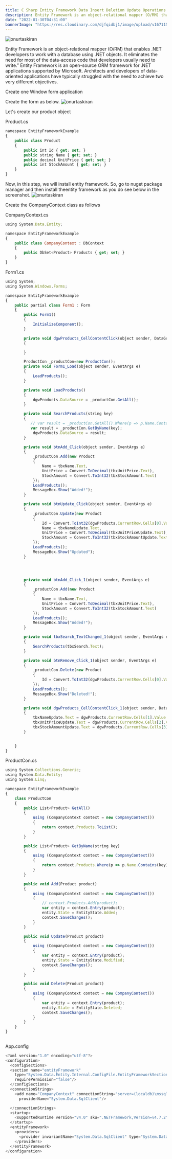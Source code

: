 ```yaml
---
title: C Sharp Entity Framework Data Insert Deletion Update Operations
description: Entity Framework is an object-relational mapper (O/RM) that enables .NET developers to work with a database
date: "2022-01-30T04:31:00"
bannerImage: "https://res.cloudinary.com/djfqidbj1/image/upload/v1671154306/ycftzm6obd0hnagtoies.jpg"
---
```

<img className="w-full rounded-xl" src="https://res.cloudinary.com/djfqidbj1/image/upload/v1671154306/ycftzm6obd0hnagtoies.jpg" alt="onurtaskiran" />

Entity Framework is an object-relational mapper (O/RM) that enables .NET developers to work with a database using .NET objects. It eliminates the need for most of the data-access code that developers usually need to write.” Entity Framework is an open-source ORM framework for .NET applications supported by Microsoft. Architects and developers of data-oriented applications have typically struggled with the need to achieve two very different objectives.

Create one Window form application

Create the form as below.
<img className="w-4/5" src="https://res.cloudinary.com/djfqidbj1/image/upload/v1704618399/qdvsrtpqgpffzlwtu08i.jpg" alt="onurtaskiran" />

Let's create our product object

Product.cs
```javascript
namespace EntityFrameworkExample
{
    public class Product
    {
        public int Id { get; set; }
        public string Name { get; set; }
        public decimal UnitPrice { get; set; }
        public int StockAmount { get; set; }
    }
}
```
Now, in this step, we will install entity framework. So, go to nuget package manager and then install theentity framework as you do see below in the screenshot.
<img className="w-4/5" src="https://res.cloudinary.com/djfqidbj1/image/upload/v1704618400/zyqppasaoww0ynyy96ww.jpg" alt="onurtaskiran" />

Create the CompanyContext class as follows

CompanyContext.cs

```javascript
using System.Data.Entity;

namespace EntityFrameworkExample
{
    public class CompanyContext : DbContext
    {
        public DbSet<Product> Products { get; set; }
    }
}
```
Form1.cs
```javascript
using System;
using System.Windows.Forms;

namespace EntityFrameworkExample
{
    public partial class Form1 : Form
    {
        public Form1()
        {
            InitializeComponent();
        }

        private void dgwProducts_CellContentClick(object sender, DataGridViewCellEventArgs e)
        {

        }

        ProductCon _productCon=new ProductCon();
        private void Form1_Load(object sender, EventArgs e)
        {
            LoadProducts();
        }

        private void LoadProducts()
        {
            dgwProducts.DataSource = _productCon.GetAll();
        }

        private void SearchProducts(string key)
        {
           // var result = _productCon.GetAll().Where(p => p.Name.Contains(key)).ToList();
           var result = _productCon.GetByName(key);
            dgwProducts.DataSource = result;
        }

        private void btnAdd_Click(object sender, EventArgs e)
        {
            _productCon.Add(new Product
            {
                Name = tbxName.Text,
                UnitPrice = Convert.ToDecimal(tbxUnitPrice.Text),
                StockAmount = Convert.ToInt32(tbxStockAmount.Text)
            });
            LoadProducts();
            MessageBox.Show("Added!");
        }

        private void btnUpdate_Click(object sender, EventArgs e)
        {
            _productCon.Update(new Product
            {
                Id = Convert.ToInt32(dgwProducts.CurrentRow.Cells[0].Value),
                Name = tbxNameUpdate.Text,
                UnitPrice = Convert.ToDecimal(tbxUnitPriceUpdate.Text),
                StockAmount = Convert.ToInt32(tbxStockAmountUpdate.Text)
            });
            LoadProducts();
            MessageBox.Show("Updated");
        }

       


        private void btnAdd_Click_1(object sender, EventArgs e)
        {
            _productCon.Add(new Product
            {
                Name = tbxName.Text,
                UnitPrice = Convert.ToDecimal(tbxUnitPrice.Text),
                StockAmount = Convert.ToInt32(tbxStockAmount.Text)
            });
            LoadProducts();
            MessageBox.Show("Added!");
        }

        private void tbxSearch_TextChanged_1(object sender, EventArgs e)
        {
            SearchProducts(tbxSearch.Text);
        }

        private void btnRemove_Click_1(object sender, EventArgs e)
        {
            _productCon.Delete(new Product
            {
                Id = Convert.ToInt32(dgwProducts.CurrentRow.Cells[0].Value)
            });
            LoadProducts();
            MessageBox.Show("Deleted!");
        }

        private void dgwProducts_CellContentClick_1(object sender, DataGridViewCellEventArgs e)
        {
            tbxNameUpdate.Text = dgwProducts.CurrentRow.Cells[1].Value.ToString();
            tbxUnitPriceUpdate.Text = dgwProducts.CurrentRow.Cells[2].Value.ToString();
            tbxStockAmountUpdate.Text = dgwProducts.CurrentRow.Cells[3].Value.ToString();
        }

 
    }
}
```
ProductCon.cs
```javascript
using System.Collections.Generic;
using System.Data.Entity;
using System.Linq;

namespace EntityFrameworkExample
{
    class ProductCon
    {
        public List<Product> GetAll()
        {
            using (CompanyContext context = new CompanyContext())
            {
                return context.Products.ToList();
            }
        }

        public List<Product> GetByName(string key)
        {
            using (CompanyContext context = new CompanyContext())
            {
                return context.Products.Where(p => p.Name.Contains(key)).ToList();
            }
        }

        public void Add(Product product)
        {
            using (CompanyContext context = new CompanyContext())
            {
                // context.Products.Add(product);
                var entity = context.Entry(product);
                entity.State = EntityState.Added;
                context.SaveChanges();
            }
        }

        public void Update(Product product)
        {
            using (CompanyContext context = new CompanyContext())
            {
                var entity = context.Entry(product);
                entity.State = EntityState.Modified;
                context.SaveChanges();
            }
        }

        public void Delete(Product product)
        {
            using (CompanyContext context = new CompanyContext())
            {
                var entity = context.Entry(product);
                entity.State = EntityState.Deleted;
                context.SaveChanges();
            }
        }
    }
}
 
```
App.config
```javascript
<?xml version="1.0" encoding="utf-8"?>
<configuration>
  <configSections>
  <section name="entityFramework"
    type="System.Data.Entity.Internal.ConfigFile.EntityFrameworkSection, EntityFramework, Version=6.0.0.0, Culture=neutral, PublicKeyToken=b77a5c561934e089"
    requirePermission="false"/>
  </configSections>
  <connectionStrings>
    <add name="CompanyContext" connectionString="server=(localdb)\mssqllocaldb;initial catalog=Company;integrated security=true"
      providerName="System.Data.SqlClient"/>

  </connectionStrings>
  <startup>
    <supportedRuntime version="v4.0" sku=".NETFramework,Version=v4.7.2"/>
  </startup>
  <entityFramework>
    <providers>
      <provider invariantName="System.Data.SqlClient" type="System.Data.Entity.SqlServer.SqlProviderServices, EntityFramework.SqlServer"/>
    </providers>
  </entityFramework>
</configuration>
```